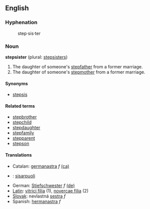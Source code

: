 == English ==

===Hyphenation===

:step&middot;sis&middot;ter

=== Noun ===
'''stepsister''' (plural: [[stepsisters]])

# The daughter of someone's [[stepfather]] from a former marriage.
# The daughter of someone's [[stepmother]] from a former marriage.

==== Synonyms ====

*[[stepsis]]

==== Related terms ====

*[[stepbrother]]
*[[stepchild]]
*[[stepdaughter]]
*[[stepfamily]]
*[[stepparent]]
*[[stepson]]

==== Translations ====
*Catalan: [[germanastra]] ''f'' [[:ca:germanastra|(ca)]] 
*{{fi}}: [[sisarpuoli]]
*German: [[Stiefschwester]] ''f'' [[:de:Stiefschwester|(de)]] 
*[[Latin]]: [[vitrici filia]] (1), [[novercae filia]] (2)
*[[Slovak]]: nevlastná [[sestra]] ''f''
*Spanish: [[hermanastra]] ''f''